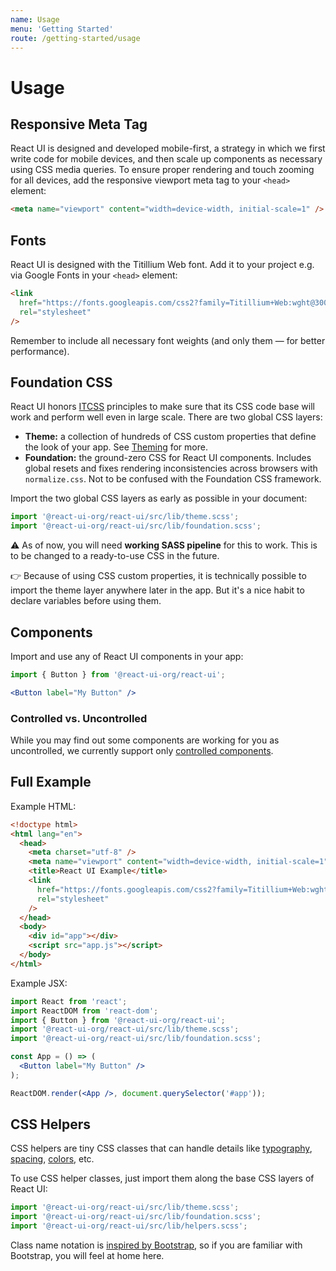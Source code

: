 ```yaml
---
name: Usage
menu: 'Getting Started'
route: /getting-started/usage
---
```


# Usage

## Responsive Meta Tag

React UI is designed and developed mobile-first, a strategy in which we first
write code for mobile devices, and then scale up components as necessary using
CSS media queries. To ensure proper rendering and touch zooming for all devices,
add the responsive viewport meta tag to your `<head>` element:

```html
<meta name="viewport" content="width=device-width, initial-scale=1" />
```

## Fonts

React UI is designed with the Titillium Web font. Add it to your project e.g. via
Google Fonts in your `<head>` element:

```html
<link
  href="https://fonts.googleapis.com/css2?family=Titillium+Web:wght@300;400;600;700&display=swap"
  rel="stylesheet"
/>
```

Remember to include all necessary font weights (and only them — for better
performance).

## Foundation CSS

React UI honors [ITCSS][itcss] principles to make sure that its CSS code base
will work and perform well even in large scale. There are two global CSS layers:

- **Theme:** a collection of hundreds of CSS custom properties that define the
  look of your app. See [Theming][theming] for more.
- **Foundation:** the ground-zero CSS for React UI components. Includes global
  resets and fixes rendering inconsistencies across browsers with
  `normalize.css`. Not to be confused with the Foundation CSS framework.

Import the two global CSS layers as early as possible in your document:

```js
import '@react-ui-org/react-ui/src/lib/theme.scss';
import '@react-ui-org/react-ui/src/lib/foundation.scss';
```

⚠️ As of now, you will need **working SASS pipeline** for this to work. This is
to be changed to a ready-to-use CSS in the future.

️👉️ Because of using CSS custom properties, it is technically possible to import
the theme layer anywhere later in the app. But it's a nice habit to declare
variables before using them.

## Components

Import and use any of React UI components in your app:

```jsx
import { Button } from '@react-ui-org/react-ui';

<Button label="My Button" />
```

### Controlled vs. Uncontrolled

While you may find out some components are working for you as uncontrolled, we
currently support only [controlled components][controlled-components].

## Full Example

Example HTML:

```html
<!doctype html>
<html lang="en">
  <head>
    <meta charset="utf-8" />
    <meta name="viewport" content="width=device-width, initial-scale=1" />
    <title>React UI Example</title>
    <link
      href="https://fonts.googleapis.com/css2?family=Titillium+Web:wght@300;400;600;700&display=swap"
      rel="stylesheet"
    />
  </head>
  <body>
    <div id="app"></div>
    <script src="app.js"></script>
  </body>
</html>
```

Example JSX:

```jsx
import React from 'react';
import ReactDOM from 'react-dom';
import { Button } from '@react-ui-org/react-ui';
import '@react-ui-org/react-ui/src/lib/theme.scss';
import '@react-ui-org/react-ui/src/lib/foundation.scss';

const App = () => (
  <Button label="My Button" />
);

ReactDOM.render(<App />, document.querySelector('#app'));
```

## CSS Helpers

CSS helpers are tiny CSS classes that can handle details like
[typography][typography], [spacing][spacing], [colors][colors], etc.

To use CSS helper classes, just import them along the base CSS layers of
React UI:

```js
import '@react-ui-org/react-ui/src/lib/theme.scss';
import '@react-ui-org/react-ui/src/lib/foundation.scss';
import '@react-ui-org/react-ui/src/lib/helpers.scss';
```

Class name notation is [inspired by Bootstrap][bootstrap-utilities], so if you
are familiar with Bootstrap, you will feel at home here.

[itcss]: https://www.xfive.co/blog/itcss-scalable-maintainable-css-architecture/
[theming]: /customize/theming/overview
[controlled-components]: https://reactjs.org/docs/forms.html#controlled-components
[typography]: /css-helpers/typography
[spacing]: /css-helpers/spacing
[colors]: /css-helpers/colors
[bootstrap-utilities]: https://getbootstrap.com/docs/5.1/utilities/
